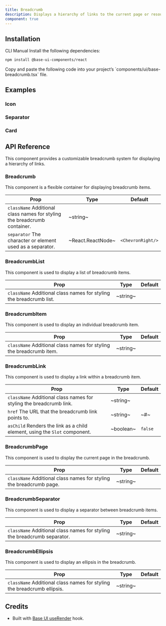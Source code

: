 ```yaml
---
title: Breadcrumb
description: Displays a hierarchy of links to the current page or resource in an application.
component: true
---
```


<ExamplePreview path="base-breadcrumb/default" />

## Installation

<Tabs defaultValue="cli">

<TabsList>
  <TabsTrigger value="cli">CLI</TabsTrigger>
  <TabsTrigger value="manual">Manual</TabsTrigger>
</TabsList>

<TabsContent value="cli">
  <CliCommands name="base-breadcrumb" />
</TabsContent>

<TabsContent value="manual">    
<Steps>

<Step>
Install the following dependencies:

```bash
npm install @base-ui-components/react
```

</Step>

<Step>
Copy and paste the following code into your project’s `components/ui/base-breadcrumb.tsx` file.

<ComponentPreview name="base-breadcrumb" />

</Step>

</Steps>

</TabsContent>

</Tabs>

## Examples

### Icon

<ExamplePreview path="base-breadcrumb/icon" />

### Separator

<ExamplePreview path="base-breadcrumb/separator" />

### Card

<ExamplePreview path="base-breadcrumb/card" />

## API Reference

This component provides a customizable breadcrumb system for displaying a hierarchy of links.

### Breadcrumb

This component is a flexible container for displaying breadcrumb items.

| **Prop**                                                                                            | **Type**          | **Default**       |
| --------------------------------------------------------------------------------------------------- | ----------------- | ----------------- |
| `className` <PopoverInfo>Additional class names for styling the breadcrumb container.</PopoverInfo> | ~string~          | <Na/>             |
| `separator` <PopoverInfo>The character or element used as a separator.</PopoverInfo>                | ~React.ReactNode~ | `<ChevronRight/>` |

### BreadcrumbList

This component is used to display a list of breadcrumb items.

| **Prop**                                                                                       | **Type** | **Default** |
| ---------------------------------------------------------------------------------------------- | -------- | ----------- |
| `className` <PopoverInfo>Additional class names for styling the breadcrumb list.</PopoverInfo> | ~string~ | <Na/>       |

### BreadcrumbItem

This component is used to display an individual breadcrumb item.

| **Prop**                                                                                       | **Type** | **Default** |
| ---------------------------------------------------------------------------------------------- | -------- | ----------- |
| `className` <PopoverInfo>Additional class names for styling the breadcrumb item.</PopoverInfo> | ~string~ | <Na/>       |

### BreadcrumbLink

This component is used to display a link within a breadcrumb item.

| **Prop**                                                                                              | **Type**  | **Default** |
| ----------------------------------------------------------------------------------------------------- | --------- | ----------- |
| `className` <PopoverInfo>Additional class names for styling the breadcrumb link.</PopoverInfo>        | ~string~  | <Na/>       |
| `href` <PopoverInfo>The URL that the breadcrumb link points to.</PopoverInfo>                         | ~string~  | ~#~         |
| `asChild` <PopoverInfo>Renders the link as a child element, using the `Slot` component.</PopoverInfo> | ~boolean~ | `false`     |

### BreadcrumbPage

This component is used to display the current page in the breadcrumb.

| **Prop**                                                                                       | **Type** | **Default** |
| ---------------------------------------------------------------------------------------------- | -------- | ----------- |
| `className` <PopoverInfo>Additional class names for styling the breadcrumb page.</PopoverInfo> | ~string~ | <Na/>       |

### BreadcrumbSeparator

This component is used to display a separator between breadcrumb items.

| **Prop**                                                                                            | **Type** | **Default** |
| --------------------------------------------------------------------------------------------------- | -------- | ----------- |
| `className` <PopoverInfo>Additional class names for styling the breadcrumb separator.</PopoverInfo> | ~string~ | <Na/>       |

### BreadcrumbEllipsis

This component is used to display an ellipsis in the breadcrumb.

| **Prop**                                                                                           | **Type** | **Default** |
| -------------------------------------------------------------------------------------------------- | -------- | ----------- |
| `className` <PopoverInfo>Additional class names for styling the breadcrumb ellipsis.</PopoverInfo> | ~string~ | <Na/>       |

## Credits

- Built with [Base UI useRender](https://base-ui.com/react/utils/use-render) hook.
